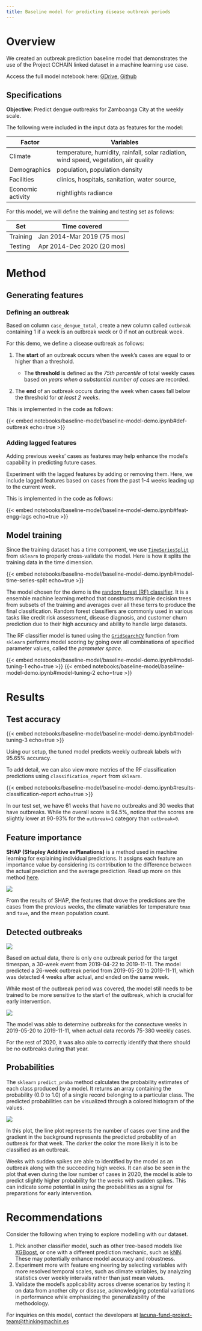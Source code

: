 ```yaml
---
title: Baseline model for predicting disease outbreak periods
---
```


# Overview

We created an outbreak prediction baseline model that demonstrates the use of the Project CCHAIN linked dataset in a machine learning use case.

:::{.callout-warning icon=false appearance="simple"}
Access the full model notebook here: [GDrive](https://drive.google.com/file/d/1m9bqZDkl4FdrwXjmYJCLEJQ8re4lnTIp/view?usp=drive_link), [Github](https://github.com/thinkingmachines/project-cchain)
:::

## Specifications 
**Objective**: Predict dengue outbreaks for Zamboanga City at the weekly scale. 

The following were included in the input data as features for the model: 

| Factor            | Variables                                                                              |
|-------------------|----------------------------------------------------------------------------------------|
| Climate           | temperature, humidity, rainfall, solar radiation, wind speed, vegetation, air quality  |
| Demographics      | population, population density                                                         |
| Facilities        | clinics, hospitals, sanitation, water source,                                          |
| Economic activity | nightlights radiance                                                                     | 

For this model, we will define the training and testing set as follows:

|Set                 |  Time covered                   |
|--------------------|---------------------------------|
| Training           | Jan 2014-Mar 2019 (75 mos)      |
| Testing            | Apr 2014-Dec 2020 (20 mos)      |



# Method
## Generating features 
### Defining an outbreak

Based on column `case_dengue_total`, create a new column called `outbreak` containing  1 if a week is an outbreak week or 0 if not an outbreak week.

For this demo, we define a disease outbreak as follows:

1. The **start** of an outbreak occurs when the week's cases are equal to or higher than a threshold.

    - The **threshold** is defined as the *75th percentile* of total weekly cases based on *years when a substantial number of cases* are recorded.

2. The **end** of an outbreak occurs during the week when cases fall below the threshold for *at least 2 weeks*.

This is implemented in the code as follows:

{{< embed notebooks/baseline-model/baseline-model-demo.ipynb#def-outbreak echo=true >}}

### Adding lagged features

Adding previous weeks' cases as features may help enhance the model's capability in predicting future cases.

Experiment with the lagged features by adding or removing them. Here, we include lagged features based on cases from the past 1-4 weeks leading up to the current week.

This is implemented in the code as follows:

{{< embed notebooks/baseline-model/baseline-model-demo.ipynb#feat-engg-lags echo=true >}}

## Model training

Since the training dataset has a time component, we use [`TimeSeriesSplit`](https://scikit-learn.org/stable/modules/generated/sklearn.model_selection.TimeSeriesSplit.html) from `sklearn` to properly cross-validate the model. Here is how it splits the training data in the time dimension.

{{< embed notebooks/baseline-model/baseline-model-demo.ipynb#model-time-series-split echo=true >}}


The model chosen for the demo is the [random forest (RF) classifier](https://scikit-learn.org/stable/modules/generated/sklearn.ensemble.RandomForestClassifier.html).  It is a ensemble machine learning method that constructs multiple decision trees  from subsets of the training and averages over all these terrs to produce the final classification. Random forest classifiers are commonly used in various tasks like credit risk assessment, disease diagnosis, and customer churn prediction due to their high accuracy and ability to handle large datasets.

The RF classifier model is tuned using the [`GridSearchCV`](https://scikit-learn.org/stable/modules/generated/sklearn.model_selection.GridSearchCV.html) function from `sklearn` performs model scoring by going over all combinations of specified parameter values, called the *parameter space*.

{{< embed notebooks/baseline-model/baseline-model-demo.ipynb#model-tuning-1 echo=true >}}
{{< embed notebooks/baseline-model/baseline-model-demo.ipynb#model-tuning-2 echo=true >}}

# Results

## Test accuracy

{{< embed notebooks/baseline-model/baseline-model-demo.ipynb#model-tuning-3 echo=true >}}

Using our setup, the tuned model predicts weekly outbreak labels with 95.65% accuracy. 

To add detail, we can also view more metrics of the RF classification predictions using `classification_report` from `sklearn`. 

{{< embed notebooks/baseline-model/baseline-model-demo.ipynb#results-classification-report echo=true >}}


In our test set, we have 61 weeks that have no outbreaks and 30 weeks that have outbreaks. While the overall score is 94.5%, notice that the scores are slightly lower at 90-93% for the `outbreak=1` category than `outbreak=0`.

## Feature importance

**SHAP (SHapley Additive exPlanations)** is a method used in machine learning for explaining individual predictions. It assigns each feature an importance value by considering its contribution to the difference between the actual prediction and the average prediction. Read up more on this method [here](https://shapash.readthedocs.io/en/latest/autodocs/shapash.explainer.html).

![](assets/dengue_outbreak_feature_importance.png)

From the results of SHAP, the features that drove the predictions are the cases from the previous weeks, the climate variables for temperature `tmax` and `tave`, and the mean population count.

## Detected outbreaks

![](assets/dengue_outbreak_periods_sample_result.png)

Based on actual data, there is only one outbreak period for the target timespan, a 30-week event from 2019-04-22 to 2019-11-11. The model predicted a 26-week outbreak period from 2019-05-20	to 2019-11-11, which was detected 4 weeks after actual, and ended on the same week.

While most of the outbreak period was covered, the model still needs to be trained to be more sensitive to the start of the outbreak, which is crucial for early intervention.

![](assets/dengue_outbreak_num_cases_sample_result.png)

The model was able to determine outbreaks for the consectuve weeks in 2019-05-20 to 2019-11-11, when actual data records  75-380 weekly cases.

For the rest of 2020, it was also able to correctly identify that there should be no outbreaks during that year.


## Probabilities

The `sklearn` `predict_proba` method calculates the probability estimates of each class produced by a model. It returns an array containing the probability (0.0 to 1.0) of a single record belonging to a particular class. The predicted probabilities can be visualized through a colored histogram of the values.

![](assets/dengue_outbreak_periods_probability_sample_result.png)

In this plot, the line plot represents the number of cases over time and the gradient in the background represents the predicted probablity of an outbreak for that week. The darker the color the more likely it is to be classified as an outbreak.

Weeks with sudden spikes are able to identified by the model as an outbreak along with the succeeding high weeks. It can also be seen in the plot that even during the low number of cases in 2020, the model is able to predict slightly higher probability for the weeks with sudden spikes. This can indicate some potential in using the probabilities as a signal for preparations for early intervention.

# Recommendations

Consider the following when trying to explore modelling with our dataset.

1.  Pick another classifier model, such as other tree-based models like [XGBoost](https://xgboost.readthedocs.io/en/stable/tutorials/model.html), or one with a different prediction mechanic, such as [kNN](https://www.analyticsvidhya.com/blog/2018/03/introduction-k-neighbours-algorithm-clustering/). These may potentially enhance model accuracy and robustness.
2. Experiment more with feature engineering by selecting variables with more resolved temporal scales, such as climate variables, by analyzing statistics over weekly intervals rather than just mean values.
3. Validate the model's applicability across diverse scenarios by testing it on data from another city or disease, acknowledging potential variations in performance while emphasizing the generalizability of the methodology.

For inquiries on this model, contact the developers at [lacuna-fund-project-team@thinkingmachin.es](lacuna-fund-project-team@thinkingmachin.es)

